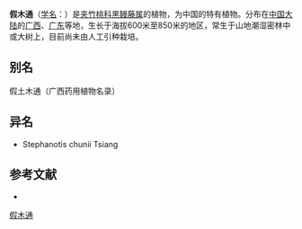 {{Speciesbox
| name = 假木通
| status = 
| status_system = 
| image =
| genus = Stephanotis
| species = chunii
| authority = [[蒋英_(植物学家)|Tsiang]] in Sunyatsenia
}}

'''假木通'''（[[学名|学名]]：{{lang|la|''Stephanotis chunii''}}）是[[夹竹桃科|夹竹桃科]][[黑鳗藤属|黑鳗藤属]]的植物，为中国的特有植物。分布在[[中国大陆|中国大陆]]的[[广西|广西]]、[[广东|广东]]等地，生长于海拔600米至850米的地区，常生于山地潮湿密林中或大树上，目前尚未由人工引种栽培。

== 别名 ==
假土木通（广西药用植物名录）

== 异名 ==
* Stephanotis chunii Tsiang

== 参考文献 ==
<div class="references-small">
* {{cite web| url =http://www.bioinfo.cn/db05/KmzwSpecies.php?action=view&id=1638| title =假木通| work =《中国高等植物数据库全库》| publisher =中国科学院微生物研究所| author =昆明植物研究所| accessdate =2009-02-22| deadurl =yes| archiveurl =https://web.archive.org/web/20160305014412/http://www.bioinfo.cn/db05/KmzwSpecies.php?action=view&id=1638| archivedate =2016-03-05}}
</div>
{{Taxonbar|from=Q10888593}}

[[Category:黑鳗藤属|假木通]]


{{植物小作品}}